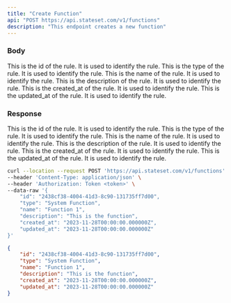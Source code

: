 ```yaml
---
title: "Create Function"
api: "POST https://api.stateset.com/v1/functions"
description: "This endpoint creates a new function"
---
```


### Body

<ParamField body="id" type="string">
  This is the id of the rule. It is used to identify the rule.
</ParamField>

<ParamField body="type" type="string">
  This is the type of the rule. It is used to identify the rule.
</ParamField>

<ParamField body="name" type="string">
  This is the name of the rule. It is used to identify the rule.
</ParamField>

<ParamField body="description" type="string">
  This is the description of the rule. It is used to identify the rule.
</ParamField>

<ParamField body="created_at" type="string">
  This is the created_at of the rule. It is used to identify the rule.
</ParamField>

<ParamField body="updated_at" type="string">
  This is the updated_at of the rule. It is used to identify the rule.
</ParamField>


### Response

<ResponseField name="id" type="string">
  This is the id of the rule. It is used to identify the rule.
</ResponseField>

<ResponseField name="type" type="string">
  This is the type of the rule. It is used to identify the rule.
</ResponseField>

<ResponseField name="name" type="string">
  This is the name of the rule. It is used to identify the rule.
</ResponseField>

<ResponseField name="description" type="string">
  This is the description of the rule. It is used to identify the rule.
</ResponseField>

<ResponseField name="created_at" type="string">
  This is the created_at of the rule. It is used to identify the rule.
</ResponseField>

<ResponseField name="updated_at" type="string">
  This is the updated_at of the rule. It is used to identify the rule.
</ResponseField>

<RequestExample>

```bash cURL
curl --location --request POST 'https://api.stateset.com/v1/functions' \
--header 'Content-Type: application/json' \
--header 'Authorization: Token <token>' \
--data-raw '{
    "id": "2438cf38-4004-41d3-8c90-131735ff7d00",
    "type": "System Function",
    "name": "Function 1",
    "description": "This is the function",
    "created_at": "2023-11-28T00:00:00.000000Z",
    "updated_at": "2023-11-28T00:00:00.000000Z"
}'
```

</RequestExample>

<ResponseExample>

```json Response
{
    "id": "2438cf38-4004-41d3-8c90-131735ff7d00",
    "type": "System Function",
    "name": "Function 1",
    "description": "This is the function",
    "created_at": "2023-11-28T00:00:00.000000Z",
    "updated_at": "2023-11-28T00:00:00.000000Z"
}

```

</ResponseExample>
